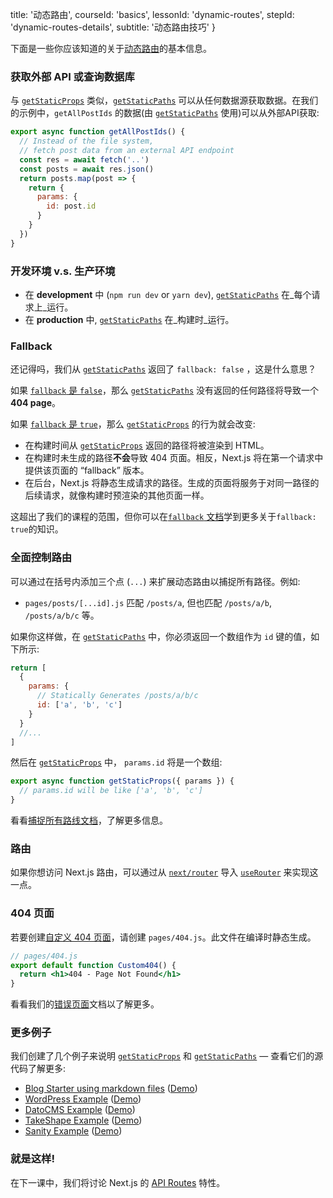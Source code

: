 
  title: '动态路由',
  courseId: 'basics',
  lessonId: 'dynamic-routes',
  stepId: 'dynamic-routes-details',
  subtitle: '动态路由技巧'
}


下面是一些你应该知道的关于[动态路由](/docs/routing/dynamic-routes)的基本信息。

### 获取外部 API 或查询数据库

与 [`getStaticProps`](/docs/basic-features/data-fetching#getstaticprops-static-generation) 类似，[`getStaticPaths`](/docs/basic-features/data-fetching#getstaticpaths-static-generation) 可以从任何数据源获取数据。在我们的示例中，`getAllPostIds` 的数据(由 [`getStaticPaths`](/docs/basic-features/data-fetching#getstaticpaths-static-generation) 使用)可以从外部API获取:

```js
export async function getAllPostIds() {
  // Instead of the file system,
  // fetch post data from an external API endpoint
  const res = await fetch('..')
  const posts = await res.json()
  return posts.map(post => {
    return {
      params: {
        id: post.id
      }
    }
  })
}
```

### 开发环境 v.s. 生产环境

- 在 **development** 中 (`npm run dev` or `yarn dev`), [`getStaticPaths`](/docs/basic-features/data-fetching#getstaticpaths-static-generation) 在_每个请求上_运行。
- 在 **production** 中, [`getStaticPaths`](/docs/basic-features/data-fetching#getstaticpaths-static-generation) 在_构建时_运行。

### Fallback

还记得吗，我们从 [`getStaticPaths`](/docs/basic-features/data-fetching#getstaticpaths-static-generation) 返回了 `fallback: false` ，这是什么意思？

如果 [`fallback` 是 `false`](/docs/basic-features/data-fetching#fallback-false)，那么 [`getStaticPaths`](/docs/basic-features/data-fetching#getstaticpaths-static-generation) 没有返回的任何路径将导致一个 **404 page**。

如果 [`fallback` 是 `true`](/docs/basic-features/data-fetching#fallback-true)，那么 [`getStaticProps`](/docs/basic-features/data-fetching#getstaticprops-static-generation) 的行为就会改变:

- 在构建时间从 [`getStaticProps`](/docs/basic-features/data-fetching#getstaticprops-static-generation) 返回的路径将被渲染到 HTML。
- 在构建时未生成的路径**不会**导致 404 页面。相反，Next.js 将在第一个请求中提供该页面的 “fallback” 版本。
- 在后台，Next.js 将静态生成请求的路径。生成的页面将服务于对同一路径的后续请求，就像构建时预渲染的其他页面一样。

这超出了我们的课程的范围，但你可以在[`fallback` 文档](/docs/basic-features/data-fetching#the-fallback-key-required)学到更多关于`fallback: true`的知识。

### 全面控制路由

可以通过在括号内添加三个点 (`...`) 来扩展动态路由以捕捉所有路径。例如:

- `pages/posts/[...id].js` 匹配 `/posts/a`, 但也匹配 `/posts/a/b`, `/posts/a/b/c` 等。

如果你这样做，在 [`getStaticPaths`](/docs/basic-features/data-fetching#getstaticpaths-static-generation) 中，你必须返回一个数组作为 `id` 键的值，如下所示:

```js
return [
  {
    params: {
      // Statically Generates /posts/a/b/c
      id: ['a', 'b', 'c']
    }
  }
  //...
]
```

然后在 [`getStaticProps`](/docs/basic-features/data-fetching#getstaticprops-static-generation) 中， `params.id` 将是一个数组:

```js
export async function getStaticProps({ params }) {
  // params.id will be like ['a', 'b', 'c']
}
```

看看[捕捉所有路线文档](/docs/routing/dynamic-routes#catch-all-routes)，了解更多信息。

### 路由

如果你想访问 Next.js 路由，可以通过从 [`next/router`](/docs/api-reference/next/router) 导入 [`useRouter`](/docs/api-reference/next/router#userouter) 来实现这一点。

### 404 页面

若要创建[自定义 404 页面](/docs/advanced-features/custom-error-page#404-page)，请创建 `pages/404.js`。此文件在编译时静态生成。

```jsx
// pages/404.js
export default function Custom404() {
  return <h1>404 - Page Not Found</h1>
}
```

看看我们的[错误页面](/docs/advanced-features/custom-error-page)文档以了解更多。

### 更多例子

我们创建了几个例子来说明 [`getStaticProps`](/docs/basic-features/data-fetching#getstaticprops-static-generation) 和 [`getStaticPaths`](/docs/basic-features/data-fetching#getstaticpaths-static-generation) — 查看它们的源代码了解更多:

- [Blog Starter using markdown files](https://github.com/vercel/next.js/tree/canary/examples/blog-starter) ([Demo](https://next-blog-starter.now.sh/))
- [WordPress Example](https://github.com/vercel/next.js/tree/canary/examples/cms-wordpress) ([Demo](https://next-blog-wordpress.now.sh/))
- [DatoCMS Example](https://github.com/vercel/next.js/tree/canary/examples/cms-datocms) ([Demo](https://next-blog-datocms.now.sh/))
- [TakeShape Example](https://github.com/vercel/next.js/tree/canary/examples/cms-takeshape) ([Demo](https://next-blog-takeshape.now.sh/))
- [Sanity Example](https://github.com/vercel/next.js/tree/canary/examples/cms-sanity) ([Demo](https://next-blog-sanity.now.sh/))

### 就是这样!

在下一课中，我们将讨论 Next.js 的 [API Routes](/docs/api-routes/introduction) 特性。

